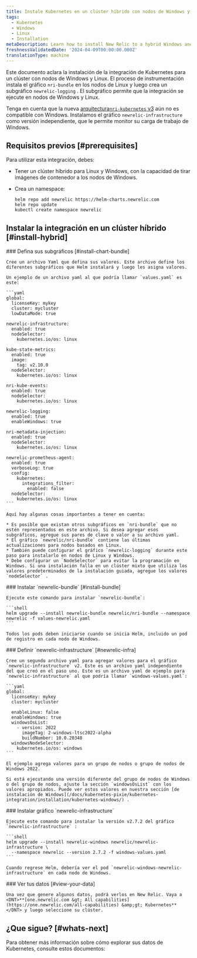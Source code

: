 ```yaml
---
title: Instale Kubernetes en un clúster híbrido con nodos de Windows y Linux
tags:
  - Kubernetes
  - Windows
  - Linux
  - Installation
metaDescription: Learn how to install New Relic to a hybrid Windows and Linux Kubernetes cluster.
freshnessValidatedDate: '2024-04-09T00:00:00.000Z'
translationType: machine
---
```


Este documento aclara la instalación de la integración de Kubernetes para un clúster con nodos de Windows y Linux. El proceso de instrumentación instala el gráfico `nri-bundle` en los nodos de Linux y luego crea un subgráfico `newrelic-logging` . El subgráfico permite que la integración se ejecute en nodos de Windows y Linux.

Tenga en cuenta que la nueva [arquitectura`nri-kubernetes` v3](/docs/kubernetes-pixie/kubernetes-integration/advanced-configuration/k8s-version2/changes-since-v3/) aún no es compatible con Windows. Instalamos el gráfico `newrelic-infrastructure` como versión independiente, que le permite monitor su carga de trabajo de Windows.

## Requisitos previos [#prerequisites]

Para utilizar esta integración, debes:

* Tener un clúster híbrido para Linux y Windows, con la capacidad de tirar imágenes de contenedor a los nodos de Windows.

* Crea un namespace:

  ```shell
  helm repo add newrelic https://helm-charts.newrelic.com
  helm repo update
  kubectl create namespace newrelic
  ```

## Instalar la integración en un clúster híbrido [#install-hybrid]

<Steps>
  <Step>
    ### Defina sus subgráficos [#install-chart-bundle]

    Cree un archivo Yaml que defina sus valores. Este archivo define los diferentes subgráficos que Helm instalará y luego les asigna valores.

    Un ejemplo de un archivo yaml al que podría llamar `values.yaml` es este:

    ```yaml
    global:
      licenseKey: mykey
      cluster: mycluster
      lowDataMode: true

    newrelic-infrastructure:
      enabled: true
      nodeSelector:
        kubernetes.io/os: linux

    kube-state-metrics:
      enabled: true
      image:
        tag: v2.10.0
      nodeSelector:
        kubernetes.io/os: linux

    nri-kube-events:
      enabled: true
      nodeSelector:
        kubernetes.io/os: linux

    newrelic-logging:
      enabled: true
      enableWindows: true

    nri-metadata-injection:
      enabled: true
      nodeSelector:
        kubernetes.io/os: linux

    newrelic-prometheus-agent:
      enabled: true
      verboseLog: true
      config:
        kubernetes:
          integrations_filter:
            enabled: false
      nodeSelector:
        kubernetes.io/os: linux
    ```

    Aquí hay algunas cosas importantes a tener en cuenta:

    * Es posible que existan otros subgráficos en `nri-bundle` que no estén representados en este archivo. Si desea agregar esos subgráficos, agregue sus pares de clave o valor a su archivo yaml.
    * El gráfico `newrelic/nri-bundle` contiene las últimas actualizaciones para nodos basados en Linux.
    * También puede configurar el gráfico `newrelic-logging` durante este paso para instalarlo en nodos de Linux y Windows.
    * Debe configurar un `NodeSelector` para evitar la programación en Windows. Si una instalación falla en un clúster mixto que utiliza los valores predeterminados de la instalación guiada, agregue los valores `nodeSelector` .
  </Step>

  <Step>
    ### Instalar `newrelic-bundle` [#install-bundle]

    Ejecute este comando para instalar `newrelic-bundle`:

    ```shell
    helm upgrade --install newrelic-bundle newrelic/nri-bundle --namespace newrelic -f values-newrelic.yaml
    ```

    Todos los pods deben iniciarse cuando se inicia Helm, incluido un pod de registro en cada nodo de Windows.
  </Step>

  <Step>
    ### Definir `newrelic-infrastructure` [#newrelic-infra]

    Cree un segundo archivo yaml para agregar valores para el gráfico `newrelic-infrastructure` v2. Este es un archivo yaml independiente del que creó en el paso uno. Este es un archivo yaml de ejemplo para `newrelic-infrastructure` al que podría llamar `windows-values.yaml`:

    ```yaml
    global:
      licenseKey: mykey
      cluster: mycluster

      enableLinux: false
      enableWindows: true
      windowsOsList:
        - version: 2022
          imageTag: 2-windows-ltsc2022-alpha
          buildNumber: 10.0.20348
      windowsNodeSelector:
        kubernetes.io/os: windows
    ```

    El ejemplo agrega valores para un grupo de nodos o grupo de nodos de Windows 2022.

    Si está ejecutando una versión diferente del grupo de nodos de Windows o del grupo de nodos, ajuste la sección `windowsOsList` con los valores apropiados. Puede ver estos valores en nuestra sección [de instalación de Windows](/docs/kubernetes-pixie/kubernetes-integration/installation/kubernetes-windows/) .
  </Step>

  <Step>
    ### Instalar gráfico `newrelic-infrastructure`

    Ejecute este comando para instalar la versión v2.7.2 del gráfico `newrelic-infrastructure` :

    ```shell
    helm upgrade --install newrelic-windows newrelic/newrelic-infrastructure \
      --namespace newrelic --version 2.7.2 -f windows-values.yaml
    ```

    Cuando regrese Helm, debería ver el pod `newrelic-windows-newrelic-infrastructure` en cada nodo de Windows.
  </Step>

  <Step>
    ### Ver tus datos [#view-your-data]

    Una vez que genere algunos datos, podrá verlos en New Relic. Vaya a <DNT>**[one.newrelic.com &gt; All capabilities](https://one.newrelic.com/all-capabilities) &amp;gt; Kubernetes**</DNT> y luego seleccione su clúster.
  </Step>
</Steps>

## ¿Que sigue? [#whats-next]

Para obtener más información sobre cómo explorar sus datos de Kubernetes, consulte estos documentos:

<DocTiles>
  <DocTile title="Learn about Kubernetes cluster" path="/docs/kubernetes-pixie/kubernetes-integration/understand-use-data/kubernetes-cluster-explorer/" />

  <DocTile title="Query your Kubernetes data" path="/docs/kubernetes-pixie/kubernetes-integration/understand-use-data/kubernetes-cluster-explorer" />

  <DocTile title="Set alerts on Kubernetes" path="/docs/kubernetes-pixie/kubernetes-integration/installation/create-alerts" />
</DocTiles>